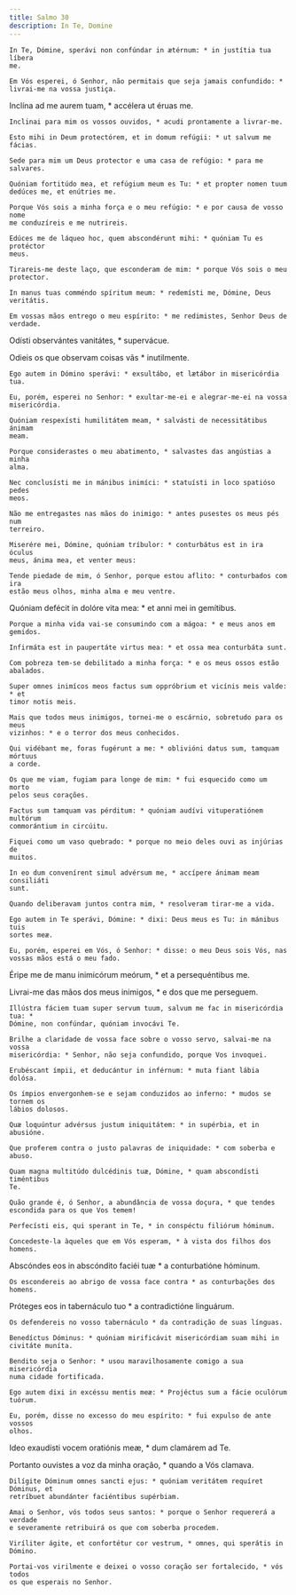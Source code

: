 ```yaml
---
title: Salmo 30
description: In Te, Domine
---
```


<div class="side-by-side not-content">

    In Te, Dómine, sperávi non confúndar in ætérnum: * in justítia tua líbera
    me.

    Em Vós esperei, ó Senhor, não permitais que seja jamais confundido: *
    livrai-me na vossa justiça.

Inclína ad me aurem tuam, * accélera ut éruas me.

    Inclinai para mim os vossos ouvidos, * acudi prontamente a livrar-me.

    Esto mihi in Deum protectórem, et in domum refúgii: * ut salvum me fácias.

    Sede para mim um Deus protector e uma casa de refúgio: * para me salvares.

    Quóniam fortitúdo mea, et refúgium meum es Tu: * et propter nomen tuum
    dedúces me, et enútries me.

    Porque Vós sois a minha força e o meu refúgio: * e por causa de vosso nome
    me conduzíreis e me nutrireis.

    Edúces me de láqueo hoc, quem abscondérunt mihi: * quóniam Tu es protéctor
    meus.

    Tirareis-me deste laço, que esconderam de mim: * porque Vós sois o meu
    protector.

    In manus tuas comméndo spíritum meum: * redemísti me, Dómine, Deus
    veritátis.

    Em vossas mãos entrego o meu espírito: * me redimistes, Senhor Deus de
    verdade.

Odísti observántes vanitátes, * supervácue.

Odieis os que observam coisas vãs * inutilmente.

    Ego autem in Dómino sperávi: * exsultábo, et lætábor in misericórdia tua.

    Eu, porém, esperei no Senhor: * exultar-me-ei e alegrar-me-ei na vossa
    misericórdia.

    Quóniam respexísti humilitátem meam, * salvásti de necessitátibus ánimam
    meam.

    Porque considerastes o meu abatimento, * salvastes das angústias a minha
    alma.

    Nec conclusísti me in mánibus inimíci: * statuísti in loco spatióso pedes
    meos.

    Não me entregastes nas mãos do inimigo: * antes pusestes os meus pés num
    terreiro.

    Miserére mei, Dómine, quóniam tríbulor: * conturbátus est in ira óculus
    meus, ánima mea, et venter meus:

    Tende piedade de mim, ó Senhor, porque estou aflito: * conturbados com ira
    estão meus olhos, minha alma e meu ventre.

Quóniam defécit in dolóre vita mea: * et anni mei in gemítibus.

    Porque a minha vida vai-se consumindo com a mágoa: * e meus anos em gemidos.

    Infirmáta est in paupertáte virtus mea: * et ossa mea conturbáta sunt.

    Com pobreza tem-se debilitado a minha força: * e os meus ossos estão
    abalados.

    Super omnes inimícos meos factus sum oppróbrium et vicínis meis valde: * et
    timor notis meis.

    Mais que todos meus inimigos, tornei-me o escárnio, sobretudo para os meus
    vizinhos: * e o terror dos meus conhecidos.

    Qui vidébant me, foras fugérunt a me: * oblivióni datus sum, tamquam mórtuus
    a corde.

    Os que me viam, fugiam para longe de mim: * fui esquecido como um morto
    pelos seus corações.

    Factus sum tamquam vas pérditum: * quóniam audívi vituperatiónem multórum
    commorántium in circúitu.

    Fiquei como um vaso quebrado: * porque no meio deles ouvi as injúrias de
    muitos.

    In eo dum convenírent simul advérsum me, * accípere ánimam meam consiliáti
    sunt.

    Quando deliberavam juntos contra mim, * resolveram tirar-me a vida.

    Ego autem in Te sperávi, Dómine: * dixi: Deus meus es Tu: in mánibus tuis
    sortes meæ.

    Eu, porém, esperei em Vós, ó Senhor: * disse: o meu Deus sois Vós, nas
    vossas mãos está o meu fado.

Éripe me de manu inimicórum meórum, * et a persequéntibus me.

Livrai-me das mãos dos meus inimigos, * e dos que me perseguem.

    Illústra fáciem tuam super servum tuum, salvum me fac in misericórdia tua: *
    Dómine, non confúndar, quóniam invocávi Te.

    Brilhe a claridade de vossa face sobre o vosso servo, salvai-me na vossa
    misericórdia: * Senhor, não seja confundido, porque Vos invoquei.

    Erubéscant ímpii, et deducántur in inférnum: * muta fiant lábia dolósa.

    Os ímpios envergonhem-se e sejam conduzidos ao inferno: * mudos se tornem os
    lábios dolosos.

    Quæ loquúntur advérsus justum iniquitátem: * in supérbia, et in abusióne.

    Que proferem contra o justo palavras de iniquidade: * com soberba e abuso.

    Quam magna multitúdo dulcédinis tuæ, Dómine, * quam abscondísti timéntibus
    Te.

    Quão grande é, ó Senhor, a abundância de vossa doçura, * que tendes
    escondida para os que Vos temem!

    Perfecísti eis, qui sperant in Te, * in conspéctu filiórum hóminum.

    Concedeste-la àqueles que em Vós esperam, * à vista dos filhos dos homens.

Abscóndes eos in abscóndito faciéi tuæ * a conturbatióne hóminum.

    Os escondereis ao abrigo de vossa face contra * as conturbações dos homens.

Próteges eos in tabernáculo tuo * a contradictióne linguárum.

    Os defendereis no vosso tabernáculo * da contradição de suas línguas.

    Benedíctus Dóminus: * quóniam mirificávit misericórdiam suam mihi in
    civitáte muníta.

    Bendito seja o Senhor: * usou maravilhosamente comigo a sua misericórdia
    numa cidade fortificada.

    Ego autem dixi in excéssu mentis meæ: * Projéctus sum a fácie oculórum
    tuórum.

    Eu, porém, disse no excesso do meu espírito: * fui expulso de ante vossos
    olhos.

Ideo exaudísti vocem oratiónis meæ, * dum clamárem ad Te.

Portanto ouvistes a voz da minha oração, * quando a Vós clamava.

    Dilígite Dóminum omnes sancti ejus: * quóniam veritátem requíret Dóminus, et
    retríbuet abundánter faciéntibus supérbiam.

    Amai o Senhor, vós todos seus santos: * porque o Senhor requererá a verdade
    e severamente retribuirá os que com soberba procedem.

    Viríliter ágite, et confortétur cor vestrum, * omnes, qui sperátis in
    Dómino.

    Portai-vos virilmente e deixei o vosso coração ser fortalecido, * vós todos
    os que esperais no Senhor.

</div>

